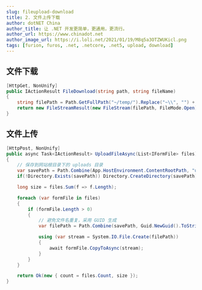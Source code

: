 ```yaml
---
slug: fileupload-download
title: 2. 文件上传下载
author: dotNET China
author_title: 让 .NET 开发更简单，更通用，更流行。
author_url: https://www.chinadot.net
author_image_url: https://i.loli.net/2021/01/19/M8q5a3OTZWUKicl.png
tags: [furion, furos, .net, .netcore, .net5, upload, download]
---
```



## 文件下载

```cs
[HttpGet, NonUnify]
public IActionResult FileDownload(string path, string fileName)
{
    string filePath = Path.GetFullPath("~/temp/").Replace("~\\", "") + path;
    return new FileStreamResult(new FileStream(filePath, FileMode.Open), "application/octet-stream") { FileDownloadName = fileName };
}
```

<!--truncate-->

## 文件上传

```cs
[HttpPost, NonUnify]
public async Task<IActionResult> UploadFileAsync(List<IFormFile> files)
{
    // 保存到网站根目录下的 uploads 目录
    var savePath = Path.Combine(App.HostEnvironment.ContentRootPath, "uploads");
    if(!Directory.Exists(savePath)) Directory.CreateDirectory(savePath);

    long size = files.Sum(f => f.Length);

    foreach (var formFile in files)
    {
        if (formFile.Length > 0)
        {
            // 避免文件名重复，采用 GUID 生成
            var filePath = Path.Combine(savePath, Guid.NewGuid().ToString("N") + Path.GetExtension(formFile.FileName));  // 可以替代为你需要存储的真实路径

            using (var stream = System.IO.File.Create(filePath))
            {
                await formFile.CopyToAsync(stream);
            }
        }
    }

    return Ok(new { count = files.Count, size });
}
```
